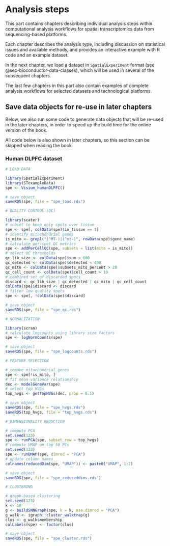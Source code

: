 # Analysis steps {#sec-analysis-steps}

This part contains chapters describing individual analysis steps within computational analysis workflows for spatial transcriptomics data from sequencing-based platforms.

Each chapter describes the analysis type, including discussion on statistical issues and available methods, and provides an interactive example with R code and an example dataset.

In the next chapter, we load a dataset in `SpatialExperiment` format (see @sec-bioconductor-data-classes), which will be used in several of the subsequent chapters.

The last few chapters in this part also contain examples of complete analysis workflows for selected datasets and technological platforms.


## Save data objects for re-use in later chapters

Below, we also run some code to generate data objects that will be re-used in the later chapters, in order to speed up the build time for the online version of the book.

All code below is also shown in later chapters, so this section can be skipped when reading the book.


### Human DLPFC dataset

```r
# LOAD DATA

library(SpatialExperiment)
library(STexampleData)
spe <- Visium_humanDLPFC()

# save object
saveRDS(spe, file = "spe_load.rds")
```

```r
# QUALITY CONTROL (QC)

library(scater)
# subset to keep only spots over tissue
spe <- spe[, colData(spe)$in_tissue == 1]
# identify mitochondrial genes
is_mito <- grepl("(^MT-)|(^mt-)", rowData(spe)$gene_name)
# calculate per-spot QC metrics
spe <- addPerCellQC(spe, subsets = list(mito = is_mito))
# select QC thresholds
qc_lib_size <- colData(spe)$sum < 600
qc_detected <- colData(spe)$detected < 400
qc_mito <- colData(spe)$subsets_mito_percent > 28
qc_cell_count <- colData(spe)$cell_count > 10
# combined set of discarded spots
discard <- qc_lib_size | qc_detected | qc_mito | qc_cell_count
colData(spe)$discard <- discard
# filter low-quality spots
spe <- spe[, !colData(spe)$discard]

# save object
saveRDS(spe, file = "spe_qc.rds")
```

```r
# NORMALIZATION

library(scran)
# calculate logcounts using library size factors
spe <- logNormCounts(spe)

# save object
saveRDS(spe, file = "spe_logcounts.rds")
```

```r
# FEATURE SELECTION

# remove mitochondrial genes
spe <- spe[!is_mito, ]
# fit mean-variance relationship
dec <- modelGeneVar(spe)
# select top HVGs
top_hvgs <- getTopHVGs(dec, prop = 0.1)

# save object
saveRDS(spe, file = "spe_hvgs.rds")
saveRDS(top_hvgs, file = "top_hvgs.rds")
```

```r
# DIMENSIONALITY REDUCTION

# compute PCA
set.seed(123)
spe <- runPCA(spe, subset_row = top_hvgs)
# compute UMAP on top 50 PCs
set.seed(123)
spe <- runUMAP(spe, dimred = "PCA")
# update column names
colnames(reducedDim(spe, "UMAP")) <- paste0("UMAP", 1:2)

# save object
saveRDS(spe, file = "spe_reduceddims.rds")
```

```r
# CLUSTERING

# graph-based clustering
set.seed(123)
k <- 10
g <- buildSNNGraph(spe, k = k, use.dimred = "PCA")
g_walk <- igraph::cluster_walktrap(g)
clus <- g_walk$membership
colLabels(spe) <- factor(clus)

# save object
saveRDS(spe, file = "spe_cluster.rds")
```
